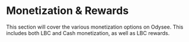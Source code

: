 # Monetization & Rewards

This section will cover the various monetization options on Odysee. This includes both LBC and Cash monetization, as well as LBC rewards.
